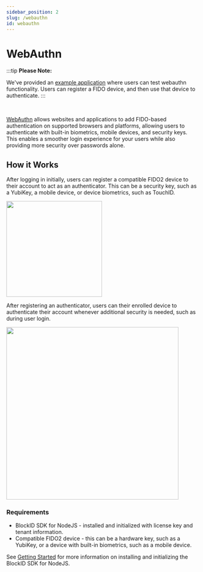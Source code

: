 ```yaml
---
sidebar_position: 2
slug: /webauthn
id: webauthn
---
```




# WebAuthn 


:::tip
**Please Note:**

We've provided an <a href="/devportal/demo/?tab=fidowebauthn" target="_blank"> example application</a> where users can test webauthn functionality. Users can register a FIDO device, and then use that device to authenticate. 
:::

<br />

<a href="https://fidoalliance.org/fido2/fido2-web-authentication-webauthn/" target="_blank">WebAuthn</a> allows websites and applications to add FIDO-based authentication on supported browsers and platforms, allowing users to authenticate with built-in biometrics, mobile devices, and security keys. This enables a smoother login experience for your users while also providing more security over passwords alone. 

## **How it Works**

After logging in initially, users can register a compatible FIDO2 device to their account to act as an authenticator. This can be a security key, such as a YubiKey, a mobile device, or device biometrics, such as TouchID. 


<img src={Webfido1} height="250" />


After registering an authenticator, users can their enrolled device to authenticate their account whenever additional security is needed, such as during user login.

<img src={Mobilefido2} height="450" />




### Requirements

- BlockID SDK for NodeJS - installed and initialized with license key and tenant information.
- Compatible FIDO2 device - this can be a hardware key, such as a YubiKey, or a device with built-in biometrics, such as a mobile device.

See [Getting Started](/docs#gettingstarted) for more information on installing and initializing the BlockID SDK for NodeJS. 




